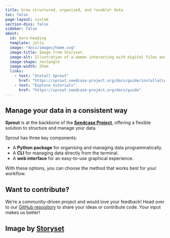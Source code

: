 ```yaml
---
title: Grow structured, organized, and *usable* data
toc: false
page-layout: custom
section-divs: false
sidebar: false
about:
  id: hero-heading
  template: jolla
  image: "docs/images/home.svg"
  image-title: Image from Storyset.
  image-alt: Illustration of a woman interacting with digital files and folders, with database objects on the ground in front of her.
  image-shape: rectangle
  image-width: 25em
  links:
    - text: "Install Sprout"
      href: "https://sprout.seedcase-project.org/docs/guide/installation"
    - text: "Explore tutorials"
      href: "https://sprout.seedcase-project.org/docs/guide"
---
```


```{=html}
<style>
div.quarto-about-jolla {
  margin-top: 0%;
  margin-bottom: 0%;
}
</style>
```

::: {.landing-page-block}
::: {#hero-heading}
:::
:::

::: {.hero-banner}
::: {.landing-page-block}
::: {.hero-text}
## Manage your data in a consistent way

**Sprout** is at the backbone of the [**Seedcase
Project**](https://seedcase-project.org), offering a flexible solution
to structure and manage your data.

Sprout has three key components:

-   A **Python package** for organising and managing data
    programmatically.
-   A **CLI** for managing data directly from the terminal.
-   A **web interface** for an easy-to-use graphical experience.

With these options, you can choose the method that works best for your
workflow.
:::
:::
:::

::: {.landing-page-block}
## Want to contribute?

We’re a community-driven project and would love your feedback! Head over
to our [GitHub
repository](https://github.com/seedcase-project/seedcase-sprout) to
share your ideas or contribute code. Your input makes us better!

<!-- TODO: Add link to a guide on how to contribute in more detail -->
:::

::: {.landing-page-block}
## Image by [Storyset](https://storyset.com/data) {.appendix}
:::
